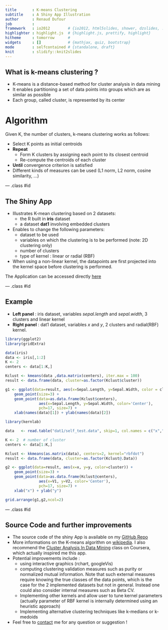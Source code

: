 ```yaml
---
title       : K-means Clustering
subtitle    : A Shiny App Illustration
author      : Renaud Dufour
job         : 
framework   : io2012        # {io2012, html5slides, shower, dzslides, ...}
highlighter : highlight.js  # {highlight.js, prettify, highlight}
hitheme     : tomorrow      # 
widgets     : []            # {mathjax, quiz, bootstrap}
mode        : selfcontained # {standalone, draft}
knit        : slidify::knit2slides
---
```


## What is k-means clustering ?

* K-means is a distance-based method for cluster analysis in data mining
* It enables partitioning a set of data points into groups which are as similar as possible
* Each group, called cluster, is represented by its center

# Algorithm  
  
Given K, the number of clusters, k-means clustering works as follows:

* Select K points as initial centroids
* __Repeat__
    * Form K clusters by assigning each point to its closest centroid
    * Re-compute the centroids of each cluster
* __Until__ convergence criterion is satisfied
* Different kinds of measures can be used (L1 norm, L2 norm, cosine similarity, ...)

--- .class #id 

## The Shiny App

* Illustrates K-mean clustering based on 2 datasets:
    * the R built in __iris__ dataset
    * a dataset __dat1__ involving embedded clusters
* Enables to change the following parameters:
    * dataset to be used
    * variables on which the clustering is to be performed (note: 2D clustering only)
    * number of clusters
    * type of kernel : linear or radial (RBF)
* When using a non-linear kernel, the datapoints are first projected into the kernel space before clustering is performed.  

The Application can be accessed directly [here](https://duf59.shinyapps.io/shiny-kmeans/)

--- .class #id 

## Example

* __Left panel__ : iris dataset, variables _sepal.length_ and _sepal.width_, 3 clusters and linear kernel
* __Right panel__ : dat1 dataset, variables _x_ and _y_, 2 clusters and radial(RBF) kernel.

```r

library(ggplot2)
library(gridExtra)

data(iris)
data <- iris[,1:2]
K <- 2
centers <- data[1:K,]

Kclust <- kmeans(data ,data.matrix(centers), iter.max = 100)
result <- data.frame(data, cluster=as.factor(Kclust$cluster))

g1 <- ggplot(data=result, aes(x=Sepal.Length, y=Sepal.Width, color = cluster)) +
    geom_point(size=3) + 
    geom_point(data=as.data.frame(Kclust$centers),
               aes(x=Sepal.Length, y=Sepal.Width, color='Center'),
               pch=17, size=7) +
    xlab(names(data)[1]) + ylab(names(data)[2])

library(kernlab)

data   <- read.table("dat1/self_test.data", skip=1, col.names = c("x","y"))

K <- 2  # number of cluster 
centers <- data[1:K,]

Kclust <- kkmeans(as.matrix(data), centers=2, kernel="rbfdot")
result <- data.frame(data, cluster=as.factor(Kclust@.Data))

g2 <- ggplot(data=result, aes(x=x, y=y, color=cluster)) +
    geom_point(size=3) + 
    geom_point(data=as.data.frame(Kclust@centers),
               aes(x=V1, y=V2, color='Center'),
               pch=17, size=7) +
    xlab("x") + ylab("y")

grid.arrange(g1,g2,ncol=2)

```


--- .class #id 

## Source Code and further improvements

* The source code of the shiny App is available on my [GitHub Repo](https://github.com/duf59/shiny-kmeans)
* More informations on the K-means algorithm on [wikipedia](http://en.wikipedia.org/wiki/K-means_clustering). I also recommend the [Cluster Analysis In Data Mining](https://www.coursera.org/course/clusteranalysis) class on Coursera, which actually inspired me this app.
* Potential improvements include :
    * using interactive graphics (rchart, googleVis)
    * computing clustering validation measures such as purity or normalized mutual information. Note that such external measures require knowing the true classes of the data points, which is the case for the 2 implemented datasets but not in general. Instead one could also consider internal measures such as Beta CV.
    * Implementing other kernels and allow user to tune kernel parameters (actually parameter of RBF kernel is internally determined using an heuristic approach)
    * Implementing alternative clustering techniques like k-medians or k-medoids
* Feel free to [contact](renaud.dufour59@gmail.com) me for any question or suggestion !

